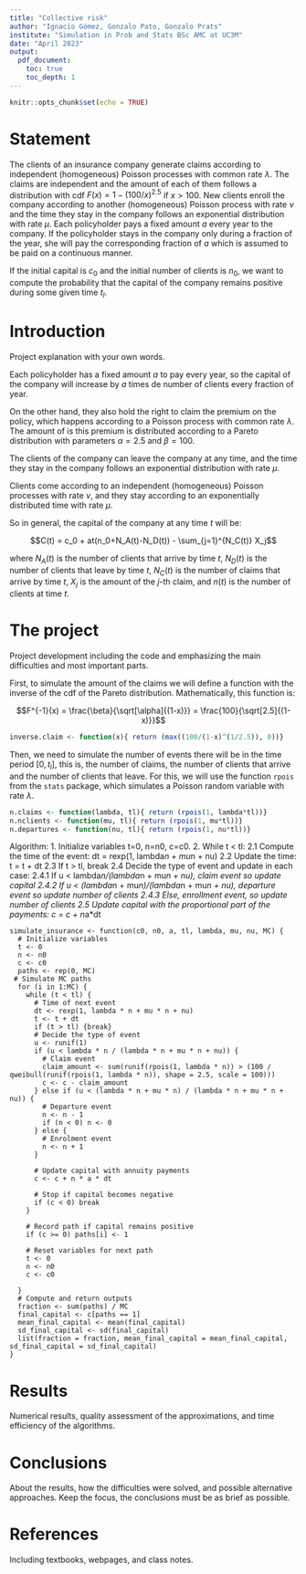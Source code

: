 ---
title: "Collective risk"
author: "Ignacio Gómez, Gonzalo Pato, Gonzalo Prats"
institute: "Simulation in Prob and Stats BSc AMC at UC3M"
date: "April 2023"
output:
  pdf_document:
    toc: true
    toc_depth: 1
---


```{r setup, include=FALSE}
knitr::opts_chunk$set(echo = TRUE)
```

# Statement

The clients of an insurance company generate claims according to independent (homogeneous) Poisson processes with common rate $\lambda$.
The claims are independent and the amount of each of them follows a distribution with cdf $F(x) = 1-(100/x)^{2.5}$ if $x > 100$.
New clients enroll the company according to another (homogeneous) Poisson process with rate $\nu$ and the time they stay in the company follows an exponential distribution with rate $\mu$.
Each policyholder pays a fixed amount $a$ every year to the company.
If the policyholder stays in the company only during a fraction of the year, she will pay the corresponding fraction of $a$ which is assumed to be paid on a continuous manner.

If the initial capital is $c_0$ and the initial number of clients is $n_0$, we want to compute the probability that the capital of the company remains positive during some given time $t_l$.




# Introduction

Project explanation with your own words.

Each policyholder has a fixed amount $a$ to pay every year, so the capital of the company will increase by $a$ times de number of clients every fraction of year.

On the other hand, they also hold the right to claim the premium on the policy, which happens according to a Poisson process with common rate $\lambda$.
The amount of is this premium is distributed according to a Pareto distribution with parameters $\alpha = 2.5$ and $\beta = 100$.

The clients of the company can leave the company at any time, and the time they stay in the company follows an exponential distribution with rate $\mu$.

Clients come according to an independent (homogeneous) Poisson processes with rate $\nu$, and they stay according to an exponentially distributed time with rate $\mu$.

So in general, the capital of the company at any time $t$ will be: 

$$C(t) = c_0 + at(n_0+N_A(t)-N_D(t)) - \sum_{j=1}^{N_C(t)} X_j$$

where $N_A(t)$ is the number of clients that arrive by time $t$, $N_D(t)$ is the number of clients that leave by time $t$, $N_C(t)$ is the number of claims that arrive by time $t$, $X_j$ is the amount of the $j$-th claim, and $n(t)$ is the number of clients at time $t$.

# The project 

Project development including the code and emphasizing the main difficulties and most important parts.

First, to simulate the amount of the claims we will define a function with the inverse of the cdf of the Pareto distribution. Mathematically, this function is:

$$F^{-1}(x) = \frac{\beta}{\sqrt[\alpha]{(1-x)}} = \frac{100}{\sqrt[2.5]{(1-x)}}$$

```{r inverseclaim, echo=TRUE, message=FALSE, warning=FALSE}
inverse.claim <- function(x){ return (max((100/(1-x)^(1/2.5)), 0))}
```

Then, we need to simulate the number of events there will be in the time period $[0, t_l]$, this is, the number of claims, the number of clients that arrive and the number of clients that leave. For this, we will use the function `rpois` from the `stats` package, which simulates a Poisson random variable with rate $\lambda$.

```{r n_events, echo=TRUE, message=FALSE, warning=FALSE}
n.claims <- function(lambda, tl){ return (rpois(1, lambda*tl))}
n.nclients <- function(mu, tl){ return (rpois(1, mu*tl))}
n.departures <- function(nu, tl){ return (rpois(1, nu*tl))}
```


Algorithm:
1. Initialize variables t=0, n=n0, c=c0.
2. While t < tl:
  2.1 Compute the time of the event: dt = rexp(1, lambda*n + mu*n + nu)
  2.2 Update the time: t = t + dt
  2.3 If t > tl, break
  2.4 Decide the type of event and update in each case:
    2.4.1 If u < lambda*n/(lambda*n + mu*n + nu), claim event so update capital
    2.4.2 If u < (lambda*n + mu*n)/(lambda*n + mu*n + nu), departure event so update number of clients
    2.4.3 Else, enrollment event, so update number of clients
  2.5 Update capital with the proportional part of the payments: c = c + n*a*dt

```
simulate_insurance <- function(c0, n0, a, tl, lambda, mu, nu, MC) {
  # Initialize variables
  t <- 0
  n <- n0
  c <- c0
  paths <- rep(0, MC)
 # Simulate MC paths
  for (i in 1:MC) {
    while (t < tl) {
      # Time of next event
      dt <- rexp(1, lambda * n + mu * n + nu)
      t <- t + dt
      if (t > tl) {break}
      # Decide the type of event
      u <- runif(1)
      if (u < lambda * n / (lambda * n + mu * n + nu)) {
        # Claim event
        claim_amount <- sum(runif(rpois(1, lambda * n)) > (100 / qweibull(runif(rpois(1, lambda * n)), shape = 2.5, scale = 100)))
        c <- c - claim_amount
      } else if (u < (lambda * n + mu * n) / (lambda * n + mu * n + nu)) {
        # Departure event
        n <- n - 1
        if (n < 0) n <- 0
      } else {
        # Enrolment event
        n <- n + 1
      }
      
      # Update capital with annuity payments
      c <- c + n * a * dt
      
      # Stop if capital becomes negative
      if (c < 0) break
    }
     
    # Record path if capital remains positive
    if (c >= 0) paths[i] <- 1
    
    # Reset variables for next path
    t <- 0
    n <- n0
    c <- c0

  }
  # Compute and return outputs
  fraction <- sum(paths) / MC
  final_capital <- c[paths == 1]
  mean_final_capital <- mean(final_capital)
  sd_final_capital <- sd(final_capital)
  list(fraction = fraction, mean_final_capital = mean_final_capital, sd_final_capital = sd_final_capital)
}
```

# Results 

Numerical results, quality assessment of the approximations, and time efficiency of the algorithms.

# Conclusions

About the results, how the difficulties were solved, and possible alternative approaches. Keep the focus, the conclusions must be as brief as possible.

# References

Including textbooks, webpages, and class notes.
